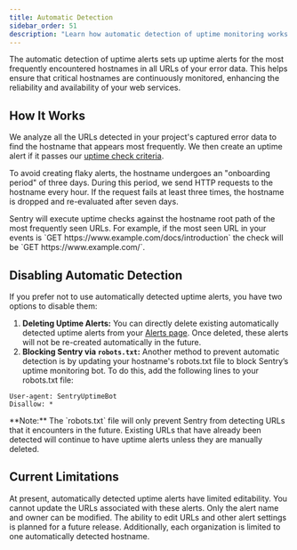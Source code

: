```yaml
---
title: Automatic Detection
sidebar_order: 51
description: "Learn how automatic detection of uptime monitoring works."
---
```


<Include name="feature-stage-alpha-uptime.mdx" />

The automatic detection of uptime alerts sets up uptime alerts for the most frequently encountered
hostnames in all URLs of your error data. This helps ensure that critical hostnames are continuously monitored,
enhancing the reliability and availability of your web services.

## How It Works

We analyze all the URLs detected in your project's captured error data to find the hostname that appears most frequently. We then create an uptime alert if it passes our [uptime check criteria](/product/alerts/uptime-monitoring/#uptime-check-criteria).

To avoid creating flaky alerts, the hostname undergoes an "onboarding period" of three days. During this period, we send HTTP requests to the hostname every hour. If the request fails at least three times, the hostname is dropped and re-evaluated after seven days.

<Alert level="info">
Sentry will execute uptime checks against the hostname root path of the most frequently seen URLs. For example, if the most seen URL in your events is `GET https://www.example.com/docs/introduction` the check will be `GET https://www.example.com/`.
</Alert>

## Disabling Automatic Detection

If you prefer not to use automatically detected uptime alerts, you have two options to disable them:

1. **Deleting Uptime Alerts:** You can directly delete existing automatically detected uptime alerts from your [Alerts page](https://sentry.io/orgredirect/organizations/:orgslug/alerts/rules). Once deleted, these alerts will not be re-created automatically in the future.
2. **Blocking Sentry via `robots.txt`:** Another method to prevent automatic detection is by updating your hostname's robots.txt file to block Sentry’s uptime monitoring bot. To do this, add the following lines to your robots.txt file:

```txt{tabTitle: Example}{filename: robots.txt}
User-agent: SentryUptimeBot
Disallow: *
```

<Alert level="warning">
**Note:** The `robots.txt` file will only prevent Sentry from detecting URLs that it encounters in the future. Existing URLs that have already been detected will continue to have uptime alerts unless they are manually deleted.
</Alert>

## Current Limitations

At present, automatically detected uptime alerts have limited editability. You cannot update the URLs associated with these alerts. Only the alert name and owner can be modified. The ability to edit URLs and other alert settings is planned for a future release. Additionally, each organization is limited to one automatically detected hostname.
